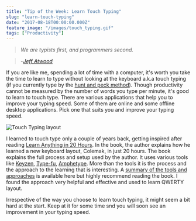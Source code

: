 ```yaml
---
title: "Tip of the Week: Learn Touch Typing"
slug: "learn-touch-typing"
date: "2017-08-18T00:00:00.000Z"
feature_image: "/images/touch_typing.gif"
tags: ["Productivity"]
---
```


> _We are typists first, and programmers second._

> \-[_Jeff Atwood_](https://blog.codinghorror.com/we-are-typists-first-programmers-second/)

If you are like me, spending a lot of time with a computer, it's worth you take the time to learn to type without looking at the keyboard a.k.a touch typing (if you currently type by the [hunt and peck method](https://en.wikipedia.org/wiki/Typing#Hunt_and_peck)). Though productivity cannot be measured by the number of words you type per minute, it's good to learn to touch type. There are various applications that help you to improve your typing speed. Some of them are online and some offline desktop applications. Pick one that suits you and improve your typing speed.

![Touch Typing layout](/images/touch_typing.gif)

I learned to touch type only a couple of years back, getting inspired after reading [Learn Anything in 20 Hours](http://amzn.to/2hmblsw). In the book, the author explains how he learned a new keyboard layout, Colemak, in just 20 hours. The book explains the full process and setup used by the author. It uses various tools like [Keyzen](https://wwwtyro.github.io/keyzen/), [Type-fu](http://type-fu.com/), [Amphetype](https://github.com/webiest/amphetype). More than the tools it is the process and the approach to the learning that is interesting. A [summary of the tools and approaches](https://first20hours.com/typing/) is available here but highly recommend reading the book. I found the approach very helpful and effective and used to learn QWERTY layout.

Irrespective of the way you choose to learn touch typing, it might seem a bit hard at the start. Keep at it for some time snd you will soon see an improvement in your typing speed.